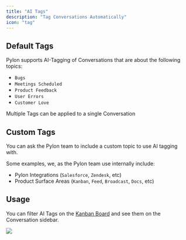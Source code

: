 ```yaml
---
title: "AI Tags"
description: "Tag Conversations Automatically"
icon: "tag"
---
```


## Default Tags

Pylon supports AI-Tagging of Conversations that are about the following topics:

- `Bugs`
- `Meetings Scheduled`
- `Product Feedback`
- `User Errors`
- `Customer Love`

<Tip>Multiple Tags can be applied to a single Conversation</Tip>

## Custom Tags

You can ask the Pylon team to include a custom topic to use AI tagging with.

Some examples, we, as the Pylon team use internally include:

- Pylon Integrations (`Salesforce`, `Zendesk`, etc)
- Product Surface Areas (`Kanban`, `Feed`, `Broadcast`, `Docs`, etc)

## Usage

You can filter AI Tags on the
[Kanban Board](https://app.usepylon.com/conversations) and see them on the
Conversation sidebar.

<Frame caption="Assigning from the Triage Channel">
  <img src="/images/ai-tag.png" />
</Frame>
